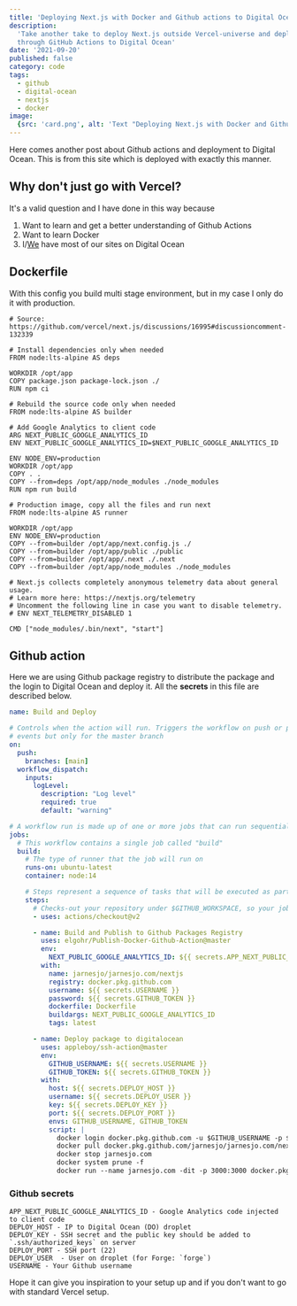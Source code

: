 ```yaml
---
title: 'Deploying Next.js with Docker and Github actions to Digital Ocean'
description:
  'Take another take to deploy Next.js outside Vercel-universe and deploying this blog with Docker
  through GitHub Actions to Digital Ocean'
date: '2021-09-20'
published: false
category: code
tags:
  - github
  - digital-ocean
  - nextjs
  - docker
image:
  {src: 'card.png', alt: 'Text "Deploying Next.js with Docker and Github actions to Digital Ocean"'}
---
```


Here comes another post about Github actions and deployment to Digital Ocean. This is from this site
which is deployed with exactly this manner.

## Why don't just go with Vercel?

It's a valid question and I have done in this way because

1. Want to learn and get a better understanding of Github Actions
2. Want to learn Docker
3. I/[We](https://webready.se) have most of our sites on Digital Ocean

## Dockerfile

With this config you build multi stage environment, but in my case I only do it with production.

```docker:Dockerfile
# Source: https://github.com/vercel/next.js/discussions/16995#discussioncomment-132339

# Install dependencies only when needed
FROM node:lts-alpine AS deps

WORKDIR /opt/app
COPY package.json package-lock.json ./
RUN npm ci

# Rebuild the source code only when needed
FROM node:lts-alpine AS builder

# Add Google Analytics to client code
ARG NEXT_PUBLIC_GOOGLE_ANALYTICS_ID
ENV NEXT_PUBLIC_GOOGLE_ANALYTICS_ID=$NEXT_PUBLIC_GOOGLE_ANALYTICS_ID

ENV NODE_ENV=production
WORKDIR /opt/app
COPY . .
COPY --from=deps /opt/app/node_modules ./node_modules
RUN npm run build

# Production image, copy all the files and run next
FROM node:lts-alpine AS runner

WORKDIR /opt/app
ENV NODE_ENV=production
COPY --from=builder /opt/app/next.config.js ./
COPY --from=builder /opt/app/public ./public
COPY --from=builder /opt/app/.next ./.next
COPY --from=builder /opt/app/node_modules ./node_modules

# Next.js collects completely anonymous telemetry data about general usage.
# Learn more here: https://nextjs.org/telemetry
# Uncomment the following line in case you want to disable telemetry.
# ENV NEXT_TELEMETRY_DISABLED 1

CMD ["node_modules/.bin/next", "start"]
```

## Github action

Here we are using Github package registry to distribute the package and the login to Digital Ocean
and deploy it. All the **secrets** in this file are described below.

```yml:.github/workflows/build-and-deploy.yml
name: Build and Deploy

# Controls when the action will run. Triggers the workflow on push or pull request
# events but only for the master branch
on:
  push:
    branches: [main]
  workflow_dispatch:
    inputs:
      logLevel:
        description: "Log level"
        required: true
        default: "warning"

# A workflow run is made up of one or more jobs that can run sequentially or in parallel
jobs:
  # This workflow contains a single job called "build"
  build:
    # The type of runner that the job will run on
    runs-on: ubuntu-latest
    container: node:14

    # Steps represent a sequence of tasks that will be executed as part of the job
    steps:
      # Checks-out your repository under $GITHUB_WORKSPACE, so your job can access it
      - uses: actions/checkout@v2

      - name: Build and Publish to Github Packages Registry
        uses: elgohr/Publish-Docker-Github-Action@master
        env:
          NEXT_PUBLIC_GOOGLE_ANALYTICS_ID: ${{ secrets.APP_NEXT_PUBLIC_GOOGLE_ANALYTICS_ID }}
        with:
          name: jarnesjo/jarnesjo.com/nextjs
          registry: docker.pkg.github.com
          username: ${{ secrets.USERNAME }}
          password: ${{ secrets.GITHUB_TOKEN }}
          dockerfile: Dockerfile
          buildargs: NEXT_PUBLIC_GOOGLE_ANALYTICS_ID
          tags: latest

      - name: Deploy package to digitalocean
        uses: appleboy/ssh-action@master
        env:
          GITHUB_USERNAME: ${{ secrets.USERNAME }}
          GITHUB_TOKEN: ${{ secrets.GITHUB_TOKEN }}
        with:
          host: ${{ secrets.DEPLOY_HOST }}
          username: ${{ secrets.DEPLOY_USER }}
          key: ${{ secrets.DEPLOY_KEY }}
          port: ${{ secrets.DEPLOY_PORT }}
          envs: GITHUB_USERNAME, GITHUB_TOKEN
          script: |
            docker login docker.pkg.github.com -u $GITHUB_USERNAME -p $GITHUB_TOKEN
            docker pull docker.pkg.github.com/jarnesjo/jarnesjo.com/nextjs:latest
            docker stop jarnesjo.com
            docker system prune -f
            docker run --name jarnesjo.com -dit -p 3000:3000 docker.pkg.github.com/jarnesjo/jarnesjo.com/nextjs:latest
```

### Github secrets

```
APP_NEXT_PUBLIC_GOOGLE_ANALYTICS_ID - Google Analytics code injected to client code
DEPLOY_HOST - IP to Digital Ocean (DO) droplet
DEPLOY_KEY - SSH secret and the public key should be added to `.ssh/authorized_keys` on server
DEPLOY_PORT - SSH port (22)
DEPLOY_USER  - User on droplet (for Forge: `forge`)
USERNAME - Your Github username
```

Hope it can give you inspiration to your setup up and if you don't want to go with standard Vercel
setup.

